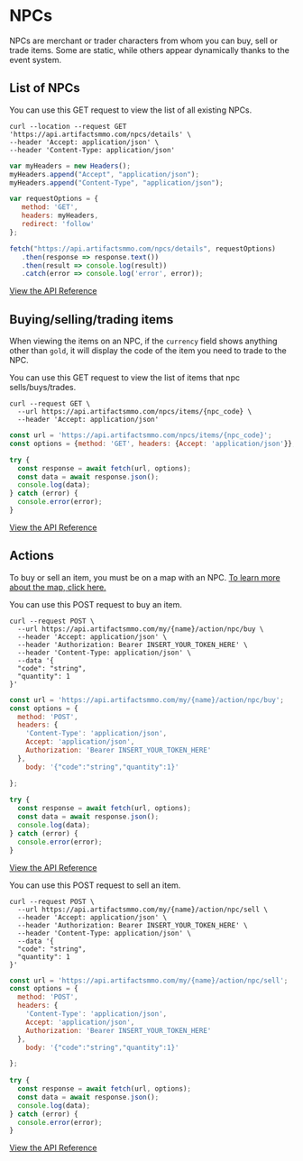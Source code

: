 # NPCs 
 
NPCs are merchant or trader characters from whom you can buy, sell or trade items. Some are static, while others appear dynamically thanks to the event system. 

## List of NPCs

You can use this GET request to view the list of all existing NPCs.
 
```http filename="cURL" copy
curl --location --request GET 'https://api.artifactsmmo.com/npcs/details' \
--header 'Accept: application/json' \
--header 'Content-Type: application/json'
```
```js filename="Javascript" copy
var myHeaders = new Headers();
myHeaders.append("Accept", "application/json");
myHeaders.append("Content-Type", "application/json");

var requestOptions = {
   method: 'GET',
   headers: myHeaders,
   redirect: 'follow'
}; 

fetch("https://api.artifactsmmo.com/npcs/details", requestOptions)
   .then(response => response.text())
   .then(result => console.log(result))
   .catch(error => console.log('error', error));
```
[View the API Reference](https://api.artifactsmmo.com/docs/#/operations/get_all_npcs_npcs_details_get)

## Buying/selling/trading items

When viewing the items on an NPC, if the `currency` field shows anything other than `gold`, it will display the code of the item you need to trade to the NPC.

You can use this GET request to view the list of items that npc sells/buys/trades. 

```http filename="cURL" copy
curl --request GET \
  --url https://api.artifactsmmo.com/npcs/items/{npc_code} \
  --header 'Accept: application/json'
```
```js filename="Javascript" copy
const url = 'https://api.artifactsmmo.com/npcs/items/{npc_code}';
const options = {method: 'GET', headers: {Accept: 'application/json'}};

try {
  const response = await fetch(url, options);
  const data = await response.json();
  console.log(data);
} catch (error) {
  console.error(error);
}
```

[View the API Reference](https://api.artifactsmmo.com/docs/#/operations/get_npc_items_npcs_items__code__get)

## Actions

To buy or sell an item, you must be on a map with an NPC. [To learn more about the map, click here.](https://docs.artifactsmmo.com/concepts/maps_and_movement)

You can use this POST request to buy an item.

```http filename="cURL" copy
curl --request POST \
  --url https://api.artifactsmmo.com/my/{name}/action/npc/buy \
  --header 'Accept: application/json' \
  --header 'Authorization: Bearer INSERT_YOUR_TOKEN_HERE' \
  --header 'Content-Type: application/json' \
  --data '{
  "code": "string",
  "quantity": 1
}'
```
```js filename="Javascript" copy
const url = 'https://api.artifactsmmo.com/my/{name}/action/npc/buy';
const options = {
  method: 'POST',
  headers: {
    'Content-Type': 'application/json',
    Accept: 'application/json',
    Authorization: 'Bearer INSERT_YOUR_TOKEN_HERE'
  },
    body: '{"code":"string","quantity":1}'

};
  
try {
  const response = await fetch(url, options);
  const data = await response.json();
  console.log(data);
} catch (error) {
  console.error(error);
}
```
[View the API Reference](https://api.artifactsmmo.com/docs/#/operations/action_npc_buy_item_my__name__action_npc_buy_post)

You can use this POST request to sell an item.

```http filename="cURL" copy
curl --request POST \
  --url https://api.artifactsmmo.com/my/{name}/action/npc/sell \
  --header 'Accept: application/json' \
  --header 'Authorization: Bearer INSERT_YOUR_TOKEN_HERE' \
  --header 'Content-Type: application/json' \
  --data '{
  "code": "string",
  "quantity": 1
}'
```
```js filename="Javascript" copy
const url = 'https://api.artifactsmmo.com/my/{name}/action/npc/sell';
const options = {
  method: 'POST',
  headers: {
    'Content-Type': 'application/json',
    Accept: 'application/json',
    Authorization: 'Bearer INSERT_YOUR_TOKEN_HERE'
  },
    body: '{"code":"string","quantity":1}'

};
  
try {
  const response = await fetch(url, options);
  const data = await response.json();
  console.log(data);
} catch (error) {
  console.error(error);
}
```
[View the API Reference](https://api.artifactsmmo.com/docs/#/operations/action_npc_buy_item_my__name__action_npc_buy_post)